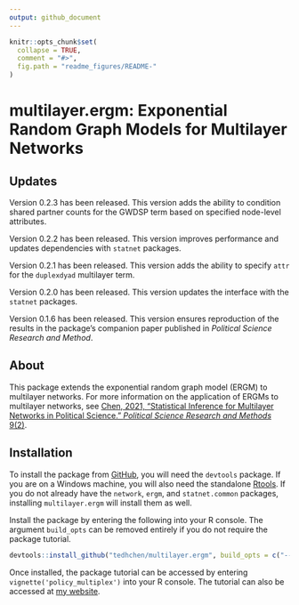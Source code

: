 ```yaml
---
output: github_document
---
```


<!-- README.md is generated from README.Rmd. Please edit that file -->

```r
knitr::opts_chunk$set(
  collapse = TRUE,
  comment = "#>",
  fig.path = "readme_figures/README-"
)
```

# multilayer.ergm: Exponential Random Graph Models for Multilayer Networks

## Updates
Version 0.2.3 has been released. This version adds the ability to condition shared partner counts for the GWDSP term based on specified node-level attributes.

Version 0.2.2 has been released. This version improves performance and updates dependencies with `statnet` packages.

Version 0.2.1 has been released. This version adds the ability to specify `attr` for the `duplexdyad` multilayer term.

Version 0.2.0 has been released. This version updates the interface with the `statnet` packages.

Version 0.1.6 has been released. This version ensures reproduction of the results in the package's companion paper published in _Political Science Research and Method_.

## About 

This package extends the exponential random graph model (ERGM) to multilayer networks. For more information on the application of ERGMs to multilayer networks, see [Chen, 2021, "Statistical Inference for Multilayer Networks in Political Science." _Political Science Research and Methods_ 9(2)](https://doi.org/10.1017/psrm.2019.49).

## Installation

To install the package from [GitHub](https://github.com/tedhchen/multilayer.ergm), you will need the `devtools` package. If you are on a Windows machine, you will also need the standalone [Rtools](https://cran.r-project.org/bin/windows/Rtools/). If you do not already have the `network`, `ergm`, and `statnet.common` packages, installing `multilayer.ergm` will install them as well. 

Install the package by entering the following into your R console. The argument ``build_opts`` can be removed entirely if you do not require the package tutorial. 
```r
devtools::install_github("tedhchen/multilayer.ergm", build_opts = c("--no-resave-data", "--no-manual"))
```

Once installed, the package tutorial can be accessed by entering ```vignette('policy_multiplex')``` into your R console. The tutorial can also be accessed at [my website](https://tedhchen.com/pages/policy_multiplex.html).



